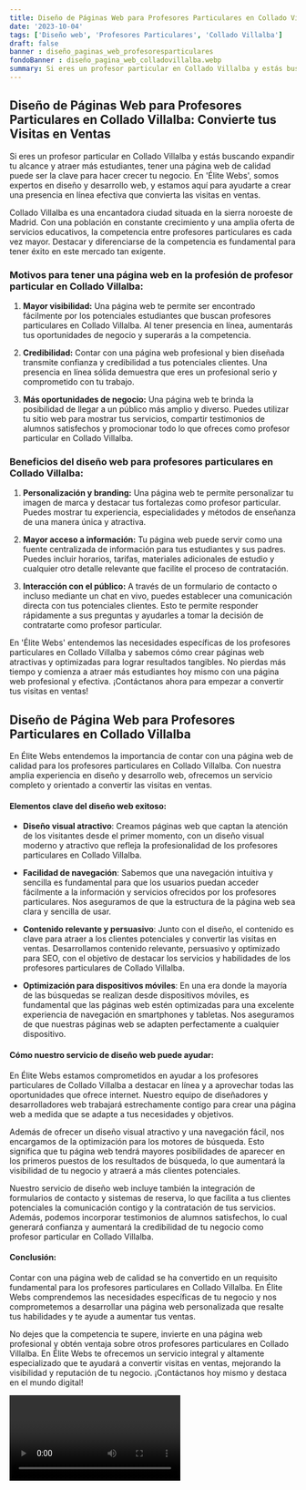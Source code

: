 ```yaml
---
title: Diseño de Páginas Web para Profesores Particulares en Collado Villalba
date: '2023-10-04'
tags: ['Diseño web', 'Profesores Particulares', 'Collado Villalba']
draft: false
banner : diseño_paginas_web_profesoresparticulares
fondoBanner : diseño_pagina_web_colladovillalba.webp
summary: Si eres un profesor particular en Collado Villalba y estás buscando expandir tu alcance y atraer más estudiantes, tener una página web de calidad puede ser la clave para hacer crecer tu negocio. En 'Élite Webs', somos expertos en diseño y desarrollo web, y estamos aquí para ayudarte a crear una presencia en línea efectiva que convierta las visitas en ventas.
---
```


## Diseño de Páginas Web para Profesores Particulares en Collado Villalba: Convierte tus Visitas en Ventas

Si eres un profesor particular en Collado Villalba y estás buscando expandir tu alcance y atraer más estudiantes, tener una página web de calidad puede ser la clave para hacer crecer tu negocio. En 'Élite Webs', somos expertos en diseño y desarrollo web, y estamos aquí para ayudarte a crear una presencia en línea efectiva que convierta las visitas en ventas.

Collado Villalba es una encantadora ciudad situada en la sierra noroeste de Madrid. Con una población en constante crecimiento y una amplia oferta de servicios educativos, la competencia entre profesores particulares es cada vez mayor. Destacar y diferenciarse de la competencia es fundamental para tener éxito en este mercado tan exigente.

### Motivos para tener una página web en la profesión de profesor particular en Collado Villalba:

1. **Mayor visibilidad:** Una página web te permite ser encontrado fácilmente por los potenciales estudiantes que buscan profesores particulares en Collado Villalba. Al tener presencia en línea, aumentarás tus oportunidades de negocio y superarás a la competencia.

2. **Credibilidad:** Contar con una página web profesional y bien diseñada transmite confianza y credibilidad a tus potenciales clientes. Una presencia en línea sólida demuestra que eres un profesional serio y comprometido con tu trabajo.

3. **Más oportunidades de negocio:** Una página web te brinda la posibilidad de llegar a un público más amplio y diverso. Puedes utilizar tu sitio web para mostrar tus servicios, compartir testimonios de alumnos satisfechos y promocionar todo lo que ofreces como profesor particular en Collado Villalba.

### Beneficios del diseño web para profesores particulares en Collado Villalba:

1. **Personalización y branding:** Una página web te permite personalizar tu imagen de marca y destacar tus fortalezas como profesor particular. Puedes mostrar tu experiencia, especialidades y métodos de enseñanza de una manera única y atractiva.

2. **Mayor acceso a información:** Tu página web puede servir como una fuente centralizada de información para tus estudiantes y sus padres. Puedes incluir horarios, tarifas, materiales adicionales de estudio y cualquier otro detalle relevante que facilite el proceso de contratación.

3. **Interacción con el público:** A través de un formulario de contacto o incluso mediante un chat en vivo, puedes establecer una comunicación directa con tus potenciales clientes. Esto te permite responder rápidamente a sus preguntas y ayudarles a tomar la decisión de contratarte como profesor particular.

En 'Élite Webs' entendemos las necesidades específicas de los profesores particulares en Collado Villalba y sabemos cómo crear páginas web atractivas y optimizadas para lograr resultados tangibles. No pierdas más tiempo y comienza a atraer más estudiantes hoy mismo con una página web profesional y efectiva. ¡Contáctanos ahora para empezar a convertir tus visitas en ventas!

<GifSeo />

<Cta />

## Diseño de Página Web para Profesores Particulares en Collado Villalba

En Élite Webs entendemos la importancia de contar con una página web de calidad para los profesores particulares en Collado Villalba. Con nuestra amplia experiencia en diseño y desarrollo web, ofrecemos un servicio completo y orientado a convertir las visitas en ventas.

#### Elementos clave del diseño web exitoso:

- **Diseño visual atractivo**: Creamos páginas web que captan la atención de los visitantes desde el primer momento, con un diseño visual moderno y atractivo que refleja la profesionalidad de los profesores particulares en Collado Villalba.

- **Facilidad de navegación**: Sabemos que una navegación intuitiva y sencilla es fundamental para que los usuarios puedan acceder fácilmente a la información y servicios ofrecidos por los profesores particulares. Nos aseguramos de que la estructura de la página web sea clara y sencilla de usar.

- **Contenido relevante y persuasivo**: Junto con el diseño, el contenido es clave para atraer a los clientes potenciales y convertir las visitas en ventas. Desarrollamos contenido relevante, persuasivo y optimizado para SEO, con el objetivo de destacar los servicios y habilidades de los profesores particulares de Collado Villalba.

- **Optimización para dispositivos móviles**: En una era donde la mayoría de las búsquedas se realizan desde dispositivos móviles, es fundamental que las páginas web estén optimizadas para una excelente experiencia de navegación en smartphones y tabletas. Nos aseguramos de que nuestras páginas web se adapten perfectamente a cualquier dispositivo.

#### Cómo nuestro servicio de diseño web puede ayudar:

En Élite Webs estamos comprometidos en ayudar a los profesores particulares de Collado Villalba a destacar en línea y a aprovechar todas las oportunidades que ofrece internet. Nuestro equipo de diseñadores y desarrolladores web trabajará estrechamente contigo para crear una página web a medida que se adapte a tus necesidades y objetivos.

Además de ofrecer un diseño visual atractivo y una navegación fácil, nos encargamos de la optimización para los motores de búsqueda. Esto significa que tu página web tendrá mayores posibilidades de aparecer en los primeros puestos de los resultados de búsqueda, lo que aumentará la visibilidad de tu negocio y atraerá a más clientes potenciales.

Nuestro servicio de diseño web incluye también la integración de formularios de contacto y sistemas de reserva, lo que facilita a tus clientes potenciales la comunicación contigo y la contratación de tus servicios. Además, podemos incorporar testimonios de alumnos satisfechos, lo cual generará confianza y aumentará la credibilidad de tu negocio como profesor particular en Collado Villalba.

#### Conclusión:

Contar con una página web de calidad se ha convertido en un requisito fundamental para los profesores particulares en Collado Villalba. En Élite Webs comprendemos las necesidades específicas de tu negocio y nos comprometemos a desarrollar una página web personalizada que resalte tus habilidades y te ayude a aumentar tus ventas.

No dejes que la competencia te supere, invierte en una página web profesional y obtén ventaja sobre otros profesores particulares en Collado Villalba. En Élite Webs te ofrecemos un servicio integral y altamente especializado que te ayudará a convertir visitas en ventas, mejorando la visibilidad y reputación de tu negocio. ¡Contáctanos hoy mismo y destaca en el mundo digital!

<Video />

<CtaBot job='Profesores Particulares' city='Collado Villalba'/>

<Gmaps query='Collado Villalba+españa+maps' />